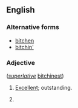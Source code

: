 ==English==

===Alternative forms===
* [[bitchen]]
* [[bitchin']]

===Adjective===
{{infl|en|adjective}} (''[[superlative]]'' [[bitchinest]])

# {{slang|surfing}} [[excellent|Excellent]]; outstanding.
# {{alternative spelling of|bitching}}